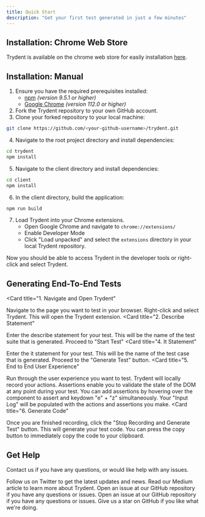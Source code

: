 ```yaml
---
title: Quick Start
description: "Get your first test generated in just a few minutes"
---
```


## Installation: Chrome Web Store
Trydent is available on the chrome web store for easily installation [here]().

## Installation: Manual
1. Ensure you have the required prerequisites installed:
    - [npm](https://www.npmjs.com/) *(version 9.5.1 or higher)*
    - [Google Chrome](https://www.google.com/chrome/) *(version 112.0 or higher)*
2. Fork the Trydent repository to your own GitHub account.
3. Clone your forked repository to your local machine:
```bash
git clone https://github.com/<your-github-username>/trydent.git
```
4. Navigate to the root project directory and install dependencies:
```bash
cd trydent
npm install
```
5. Navigate to the client directory and install dependencies:
```bash
cd client
npm install
```
6. In the client directory, build the application:
```bash
npm run build
```
7. Load Trydent into your Chrome extensions.
    - Open Google Chrome and navigate to `chrome://extensions/`
    - Enable Developer Mode
    - Click "Load unpacked" and select the `extensions` directory in your local Trydent repository.  

Now you should be able to access Trydent in the developer tools or right-click and select Trydent.

## Generating End-To-End Tests
<Card
  title="1. Navigate and Open Trydent"
>
  Navigate to the page you want to test in your browser. Right-click and select Trydent. This will open the Trydent extension.
</Card>
<Card
  title="2. Describe Statement"
>
  Enter the describe statement for your test. This will be the name of the test suite that is generated.
  Proceed to "Start Test"
</Card>
<Card
  title="4. It Statement"
>
  Enter the it statement for your test. This will be the name of the test case that is generated.
  Proceed to the "Generate Test" button.
</Card>
<Card
  title="5. End to End User Experience"
>
  Run through the user experience you want to test. Trydent will locally record your actions.
  <Note>
  Assertions enable you to validate the state of the DOM at any point during your test. You can add assertions by hovering over the component to assert and keydown "e" + "z" simultaneously.
  </Note>
  Your "Input Log" will be populated with the actions and assertions you make.
</Card>
<Card
  title="6. Generate Code"
>
  Once you are finished recording, click the "Stop Recording and Generate Test" button. This will generate your test code.
  You can press the copy button to immediately copy the code to your clipboard.
</Card>




## Get Help
Contact us if you have any questions, or would like help with any issues.

<CardGroup>
  <Card
    title="Follow us on Twitter"
    icon="twitter"
    href="https://twitter.com/TrydentOS"
    color="#1DA1F2"
  >
    Follow us on Twitter to get the latest updates and news.
  </Card>
  <Card
    title="React to our Medium article"
    icon="hands"
    href="https://cal.com/team/triggerdotdev/support"
    color="#F87171"
  >
    Read our Medium article to learn more about Trydent. 
  </Card>
  <Card
    title="Create an issue on Github"
    icon="github"
    href="https://github.com/oslabs-beta/trydent/issues"
    color="#5865F2"
  >
  Open an issue at our GitHub repository if you have any questions or issues.
  </Card>
  <Card
    title="Follow us on LinkedIn"
    icon="linkedin"
    href="https://www.linkedin.com/company/trydent-io"
    color="#0A66C2"
  >
  Open an issue at our GitHub repository if you have any questions or issues.
  </Card>
  
</CardGroup>
  <Card
    title="Give us a star on GitHub"
    icon="star"
    href="https://github.com/oslabs-beta/trydent"
    color="#fbbf24"
  >
  Give us a star on GitHub if you like what we're doing.
  </Card>